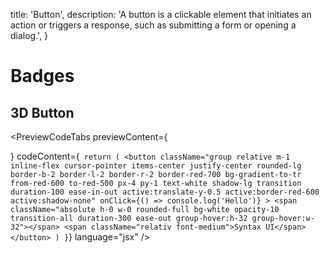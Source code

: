 
  title: 'Button',
  description:
    'A button is a clickable element that initiates an action or triggers a response, such as submitting a form or opening a dialog.',
}

# Badges

<div className="my-4"></div>

## 3D Button

<PreviewCodeTabs
  previewContent={
    <div className="group flex w-full items-center justify-center gap-3">
      <ThreeDButton />
    </div>
  }
  codeContent={` 
  return (
    <button
      className="group relative m-1 inline-flex cursor-pointer items-center justify-center rounded-lg border-b-2 border-l-2 border-r-2 border-red-700 bg-gradient-to-tr from-red-600 to-red-500 px-4 py-1 text-white shadow-lg transition duration-100 ease-in-out active:translate-y-0.5 active:border-red-600 active:shadow-none"
      onClick={() => console.log('Hello')}
    >
      <span className="absolute h-0 w-0 rounded-full bg-white opacity-10 transition-all duration-300 ease-out group-hover:h-32 group-hover:w-32"></span>
      <span className="relativ font-medium">Syntax UI</span>
    </button>
  )
}
`}
  language="jsx"
/>
